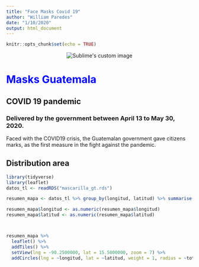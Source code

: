 ```yaml
---
title: "Face Masks Covid 19"
author: "William Paredes"
date: "1/10/2020"
output: html_document
---
```


```r
knitr::opts_chunk$set(echo = TRUE)
```


<p align="center">
  <img src="https://github.com/waldyr/Sublime-Installer/blob/master/sublime_text.png?raw=true" alt="Sublime's custom image"/>
</p>

# Masks Guatemala {style="color: blue;"}

## COVID 19 pandemic

### Delivered by the government between April 13 to May 30, 2020.

Faced with the COVID19 crisis, the Guatemalan government gave citizens marks, as the first measure in the fight against the pandemic.

## Distribution area

```r

library(tidyverse)
library(leaflet)
datos_tl <- readRDS("mascarilla_gt.rds")

resumen_mapa <- datos_tl %>% group_by(longitud, latitud) %>% summarise(total = sum(numero_mascarillas))

```


```r



resumen_mapa$longitud <- as.numeric(resumen_mapa$longitud)
resumen_mapa$latitud <- as.numeric(resumen_mapa$latitud)



resumen_mapa %>% 
  leaflet() %>%
  addTiles() %>%
  setView(lng = -90.2500000, lat = 15.5000000, zoom = 7) %>% 
  addCircles(lng = ~longitud, lat = ~latitud, weight = 1, radius = ~total * 2)
```

